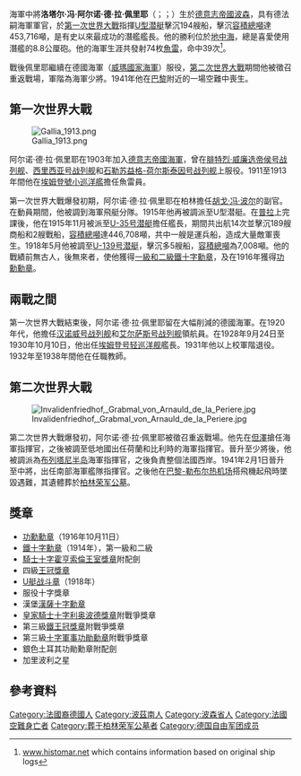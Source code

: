 {{Infobox military person
| honorific_prefix = 海軍中將
|name=Lothar von Arnauld de la Perière
|birth_date=1886年3月18日
|death_date=1941年2月24日
|birth_place=[[德意志帝國|德意志帝國]][[波茲南|波森]]
|death_place=[[法國|法國]][[勒布爾熱|勒布爾熱]]
|placeofburial=[[柏林荣军公墓|柏林荣军公墓]]
|image=Lothar von Arnauld de la Perière.jpg
|caption=洛塔爾·馮·阿爾諾·德·拉·佩里耶
|nickname=
|allegiance={{flag|German Empire}}<br/>{{flag|Weimar Republic}}<br/>{{flag|Nazi Germany}}
|branch={{navy|German Empire}}<br/>{{navy|Weimar Republic}}<br/>{{navy|Nazi Germany}}
|serviceyears=1903–31，1939–41
|rank=[[File:Kriegsmarine_epaulette_Vizeadmiral.svg|40px]] ''海軍中將''
|commands=
{{plainlist|
* [[U-35号潜艇_(1914年)|U-35号潜艇]]
* [[U-139号潜艇_(1917年)|U-139号潜艇]]
* [[埃姆登号轻巡洋舰|埃姆登号轻巡洋舰]]
}}
|unit=
|battles=
{{plainlist|
* [[第一次世界大戰|第一次世界大戰]]
* [[第二次世界大戰|第二次世界大戰]]
}}
|awards=
{{plainlist|
* [[功勋勋章_(普鲁士)|功勳勳章]]
* [[鐵十字勳章|一級和二級鐵十字勳章]]
* [[霍亨索倫王室獎章|霍亨索倫王室獎章]]
}}
|relations=
|laterwork=
}}
海軍中將'''洛塔尔·冯·阿尔诺·德·拉·佩里耶'''（{{IPA-de|ˈloːtaʁ fɔn ʔaʁˈnoː də la peˈʁi̯ɛːɐ̯|lang}}；{{lang-de|'''Lothar von Arnauld de la Perière'''}}；{{bd|1886年|3月18日|1941年|2月24日}}）生於[[德意志帝國|德意志帝國]][[波茲南|波森]]，具有德法嗣海軍軍官，於[[第一次世界大戰|第一次世界大戰]]指揮[[U型潜艇|U型潜艇]]擊沉194艘船，擊沉[[容積總噸|容積總噸]]達453,716噸，是有史以來最成功的潛艦艦長。他的勝利位於[[地中海|地中海]]，總是喜愛使用潛艦的8.8公厘砲。他的海軍生涯共發射74枚[[魚雷|魚雷]]，命中39次<ref>[http://www.histomar.net/arnauld/htm/palmares.htm www.histomar.net] {{Wayback|url=http://www.histomar.net/arnauld/htm/palmares.htm |date=20200218153039 }} which contains information based on original ship logs</ref>。

戰後佩里耶繼續在德國海軍（[[威瑪國家海軍|威瑪國家海軍]]）服役，[[第二次世界大戰|第二次世界大戰]]期間他被徵召重返戰場，軍階為海軍少將。1941年他在[[巴黎|巴黎]]附近的一場空難中喪生。

==第一次世界大戰==
[[File:Gallia_1913.png|thumb]]

阿尔诺·德·拉·佩里耶在1903年加入[[德意志帝國海軍|德意志帝國海軍]]，曾在[[腓特烈·威廉选帝侯号战列舰|腓特烈·威廉选帝侯号战列舰]]、[[西里西亚号战列舰|西里西亚号战列舰]]和[[石勒苏益格-荷尔斯泰因号战列舰|石勒苏益格-荷尔斯泰因号战列舰]]上服役。1911至1913年間他在[[埃姆登號小巡洋艦_(1908年)|埃姆登號小巡洋艦]]擔任魚雷員。

第一次世界大戰爆發初期，阿尔诺·德·拉·佩里耶在柏林擔任[[胡戈·冯·波尔|胡戈·冯·波尔]]的副官。在動員期間，他被調到海軍飛艇分隊。1915年他再被調派至U型潜艇。在[[普拉|普拉]]上完課後，他在1915年11月被派至[[U-35号潜艇_(1914年)|U-35号潜艇]]擔任艦長，期間共出航14次並擊沉189艘商船和2艘戰船，[[容積總噸|容積總噸]]達446,708噸，共中一艘是運兵船{{tsl|en|SS Gallia|高盧號}}，造成大量敵軍喪生。1918年5月他被調至[[U-139号潜艇_(1917年)|U-139号潜艇]]，擊沉多5艘船，[[容積總噸|容積總噸]]為7,008噸。他的戰績前無古人，後無來者，使他獲得[[鐵十字勳章|一級和二級鐵十字勳章]]，及在1916年獲得[[功勋勋章_(普鲁士)|功勳勳章]]。

==兩戰之間==
第一次世界大戰結束後，阿尔诺·德·拉·佩里耶留在大幅削減的德國海軍。在1920年代，他擔任[[汉诺威号战列舰|汉诺威号战列舰]]和[[艾尔萨斯号战列舰|艾尔萨斯号战列舰]]領航員。在1928年9月24日至1930年10月10日，他出任[[埃姆登号轻巡洋舰|埃姆登号轻巡洋舰]]艦長。1931年他以上校軍階退役。1932年至1938年間他在{{tsl|en|Naval Academy (Turkey)|土耳其海軍學院}}任職教師。

==第二次世界大戰==
[[Image:Invalidenfriedhof,_Grabmal_von_Arnauld_de_la_Periere.jpg|thumb]]

第二次世界大戰爆發初，阿尔诺·德·拉·佩里耶被徵召重返戰場。他先在[[格但斯克|但澤]]搶任海軍指揮官，之後被調至低地國出任荷蘭和比利時的海軍指揮官。晉升至少將後，他被調派為[[布列塔尼半岛|布列塔尼半岛]]海軍指揮官，之後負責整個法國西岸。1941年2月1日晉升至中將，出任南部海軍艦隊指揮官。之後他在[[巴黎-勒布尔热机场|巴黎-勒布尔热机场]]搭飛機起飛時墜毀遇難，其遺體葬於[[柏林荣军公墓|柏林荣军公墓]]。

==獎章==
* [[功勋勋章_(普鲁士)|功勳勳章]]（1916年10月11日）
* [[鐵十字勳章|鐵十字勳章]]（1914年），第一級和二級
* [[霍亨索倫王室獎章|騎士十字霍亨索倫王室獎章]]附配劍
* 四級[[王冠獎章_(普魯士)|王冠獎章]]
* [[U艇战斗章|U艇战斗章]]（1918年）
* 服役十字獎章
* 漢堡[[漢薩十字勳章|漢薩十字勳章]]
* [[利奥波德獎章_(奧地利)|皇家騎士十字利奥波德獎章]]附戰爭獎章
* 第三級[[鐵王冠獎章_(奧地利)|鐵王冠獎章]]附戰爭獎章
* 第三級[[十字軍事功勛勳章_(奧匈帝國)|十字軍事功勛勳章]]附戰爭獎章
* 銀色土耳其功勛勳章附配劍
* 加里波利之星

==參考資料==
{{Reflist}}


{{DEFAULTSORT:Arnauld De La Periere, Lothar Von}}
[[Category:法國裔德國人|Category:法國裔德國人]]
[[Category:波茲南人|Category:波茲南人]]
[[Category:波森省人|Category:波森省人]]
[[Category:法國空難身亡者|Category:法國空難身亡者]]
[[Category:葬于柏林荣军公墓者|Category:葬于柏林荣军公墓者]]
[[Category:德国自由军团成员|Category:德国自由军团成员]]